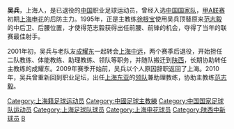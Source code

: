 {{Football manager infobox
| playername = 吴兵
| image = 
| fullname = 吴兵
| englishfullname = Wu Bing
| nickname =
| dateofbirth = {{birth date and age|1968|2|9}}
| height=
| countryofbirth = {{CHN}}
| cityofbirth = [[上海|上海]]
| currentclub  = 
| position = 后卫 / 后腰
| youthyears =
| youthclubs =
| years = 1992-1993年<br/>1994-1999年<br>2001-2002年
| clubs = [[上海足球队|上海队]]<br/>[[上海申花|上海申花]]<br> [[上海中远|上海中远]]
| caps(goals)= <br/>121{{0}}(7)
| nationalyears =1997年
| nationalteam ={{fb|CHN}}
| nationalcaps(goals)=
| manageryears = 2003-2008年<br/>2010年
| managerclubs = [[陕西中新|上海中远/陕西中新]]（助理教练/领队）<br/>[[上海东亚|上海东亚]]（领队兼助理教练）
}}
'''吴兵'''{{BD|1968年|2月9日|||W}}，上海人，是已退役的[[中国|中国]]职业足球运动员，曾经入选[[中国国家足球队|中国国家队]]，[[甲A联赛|甲A联赛]]初期[[上海申花|上海申花]]的后防主力。1995年，正是主教练[[徐根宝|徐根宝]]使用吴兵顶替原来[[范志毅|范志毅]]的中后卫、后腰位置，才使得范志毅获得出任前腰、前锋的机会，夺得了当年的联赛最佳射手。

2001年初，吴兵与老队友[[成耀东|成耀东]]一起转会[[上海中远|上海中远]]，两个赛季后退役，开始担任二队教练、体能教练、助理教练、领队等职务，并随队搬迁到[[陕西|陕西]]，长期协助转任主教练的成耀东。2009年赛季开始前，吴兵以个人原因辞职返回了上海。2010年，吴兵曾重新回到职业足坛，出任[[上海东亚|上海东亚]]的[[领队|领队]]兼助理教练，协助主教练[[范志毅|范志毅]]。

{{上海申花1995年}}
{{DEFAULTSORT:WU Bing}}
[[Category:上海籍足球运动员|Category:上海籍足球运动员]]
[[Category:中國足球主教練|Category:中國足球主教練]]
[[Category:中国国家足球队运动员|Category:中国国家足球队运动员]]
[[Category:上海足球队球员|Category:上海足球队球员]]
[[Category:上海申花球员|Category:上海申花球员]]
[[Category:陕西中新球员|Category:陕西中新球员]]
[[Category:吴姓|B]]
